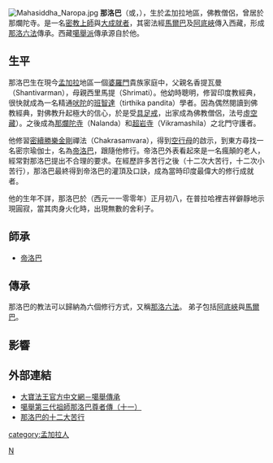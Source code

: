 {{Unreferenced|time=2021-07-13T12:40:00+00:00}}
[[File:Mahasiddha_Naropa.jpg|thumb]]
'''那洛巴'''（{{lang-sa|{{IAST|Nāropadā}}}}或{{IAST|Naḍapāda}}，{{bd|？||ca. 1040年||}}），生於孟加拉地區，佛教僧侶，曾居於那爛陀寺。是一名[[密教|密教]][[上師|上師]]與[[大成就者|大成就者]]，其密法經[[馬爾巴|馬爾巴]]及[[阿底峽|阿底峽]]傳入西藏，形成[[那洛六法|那洛六法]]傳承。西藏[[噶舉派|噶舉派]]傳承源自於他。

==生平==
那洛巴生在現今[[孟加拉|孟加拉]]地區一個[[婆羅門|婆羅門]]貴族家庭中，父親名香提瓦曼（Shantivarman），母親西里馬提（Shrimati）。他幼時聰明，修習印度教經典，很快就成為一名精通[[吠陀|吠陀]]的[[班智達|班智達]]（tirthika pandita）學者。因為偶然閱讀到佛教經典，對佛教升起極大的信心，於是受[[具足戒|具足戒]]，出家成為佛教僧侶，法号[[虛空藏|虛空藏]]）。之後成為[[那爛陀寺|那爛陀寺]]（Nalanda）和[[超岩寺|超岩寺]]（Vikramashila）之北門守護者。

他修習[[密續|密續]][[勝樂金剛|勝樂金剛]]禪法（Chakrasamvara），得到[[空行母|空行母]]的啟示，到東方尋找一名密宗瑜伽士，名為[[帝洛巴|帝洛巴]]，跟隨他修行。帝洛巴外表看起來是一名瘋顛的老人，經常對那洛巴提出不合理的要求。在經歷許多苦行之後（十二次大苦行，十二次小苦行），那洛巴最終得到帝洛巴的灌頂及口訣，成為當時印度最偉大的修行成就者。

他的生年不詳，那洛巴於（西元一一零零年）正月初八，在普拉哈裡吉祥僻靜地示現圓寂，當其肉身火化時，出現無數的舍利子。

==師承==
*[[帝洛巴|帝洛巴]]
==傳承==
那洛巴的教法可以歸納為六個修行方式，又稱[[那洛六法|那洛六法]]。
弟子包括[[阿底峽|阿底峽]]與[[馬爾巴|馬爾巴]]。

==影響==
==外部連結==
*[https://web.archive.org/web/20091001021823/http://www.kagyuoffice.org.tw/kagyu/golden/naropa.htm 大寶法王官方中文網－噶舉傳承]
*[http://xz.people.com.cn/BIG5/138902/139221/139271/8379971.html 噶舉第三代祖師那洛巴尊者傳（十一） ]
*[http://www.vajrayana.asso.fr/Chinois/Maitres-C/naropa_12epeuves-C.htm 那洛巴的十二大苦行 ] {{Wayback|url=http://www.vajrayana.asso.fr/Chinois/Maitres-C/naropa_12epeuves-C.htm |date=20210304095908 }}


{{84Buddhist}}

{{Authority control}}
[[Category:大成就者|N]]
[[category:孟加拉人|category:孟加拉人]]